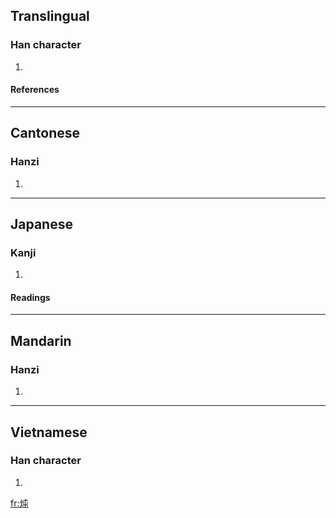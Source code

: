 {{see|燉}}

==Translingual==
===Han character===
{{Han char|rn=86|rad=火|as=04|sn=8|four=9581<sub>7</sub>|canj=火心山 (FPU)}}
# {{defn|Han|sort=火04}}
====References====
{{Han ref|kx=0667.210|dkj=18919|dj=1076.290|hdz=32191.120|uh=7096|ud=28822|bh=CD57|bd=52567}}
----
==Cantonese==
===Hanzi===
{{yue-hanzi|jyut=|y=dan6, deun6}}
# {{defn|Cantonese}}
----
==Japanese==
===Kanji===
{{ja-kanji|grade=|rs=火04}}
# {{defn|Japanese}} 
====Readings====
{{ja-readings|on=[[とん]] (ton), [[どん]] (don)|kun=}}
----
==Mandarin==
===Hanzi===
{{cmn-hanzi|tra=燉|pin=[[dùn]] (dun4)|wg=tun<sup>4</sup>}}
# {{defn|Mandarin}}
----
==Vietnamese==
===Han character===
{{vi-hantu|đoái}}
# {{defn|Vietnamese}}

[[fr:炖]]